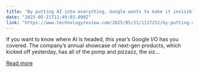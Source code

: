```yaml
---
title: "By putting AI into everything, Google wants to make it invisible "
date: "2025-05-21T11:49:03.000Z"
link: "https://www.technologyreview.com/2025/05/21/1117251/by-putting-ai-into-everything-google-wants-to-make-it-invisible/"
---
```


If you want to know where AI is headed, this year’s Google I/O has you covered. The company’s annual showcase of next-gen products, which kicked off yesterday, has all of the pomp and pizzazz, the siz...

[Read more](https://www.technologyreview.com/2025/05/21/1117251/by-putting-ai-into-everything-google-wants-to-make-it-invisible/)
